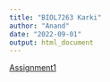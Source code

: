```yaml
---
title: "BIOL7263 Karki"
author: "Anand"
date: "2022-09-01"
output: html_document
---
```

[Assignment1](Assignments/Assignment1.html)